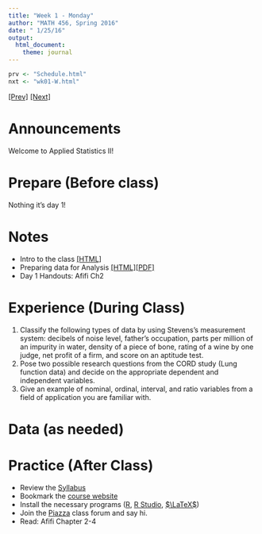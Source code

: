 ```yaml
---
title: "Week 1 - Monday"
author: "MATH 456, Spring 2016"
date: " 1/25/16"
output: 
  html_document: 
    theme: journal
---
```


```r
prv <- "Schedule.html"
nxt <- "wk01-W.html"
```
[[Prev]](`r prv `) [[Next]](`r nxt `)

# Announcements
Welcome to Applied Statistics II!

# Prepare (Before class)
Nothing it's day 1!


# Notes
* Intro to the class [[HTML]](notes/lec01_Intro.html)
* Preparing data for Analysis [[HTML]](notes/lec02_data_prep.html)[[PDF]](notes/lec02_data_prep.pdf)
* Day 1 Handouts: Afifi Ch2

# Experience (During Class)
1. Classify the following types of data by using Stevens's measurement system: decibels of noise level, father's occupation, parts per  million of an impurity in water, density of a piece of bone, rating of a wine by one judge, net profit of a firm, and score on an aptitude test.  
2. Pose two possible research questions from the CORD study (Lung function data) and decide on the appropriate dependent and independent variables.  
3. Give an example of nominal, ordinal, interval, and ratio variables from a field of application you are familiar with. 

# Data (as needed)


# Practice (After Class)
* Review the [Syllabus](Syllabus.html)
* Bookmark the [course website](http://norcalbiostat.github.io/MATH456)
* Install the necessary programs ([R](http://cran.r-project.org/), [R Studio](http://www.rstudio.com/products/rstudio/download/), [$\LaTeX$](http://www.latex-project.org/))
* Join the [Piazza](https://piazza.com/mail.csuchico.edu/spring2016/math456) class forum and say hi.  
* Read: Afifi Chapter 2-4


